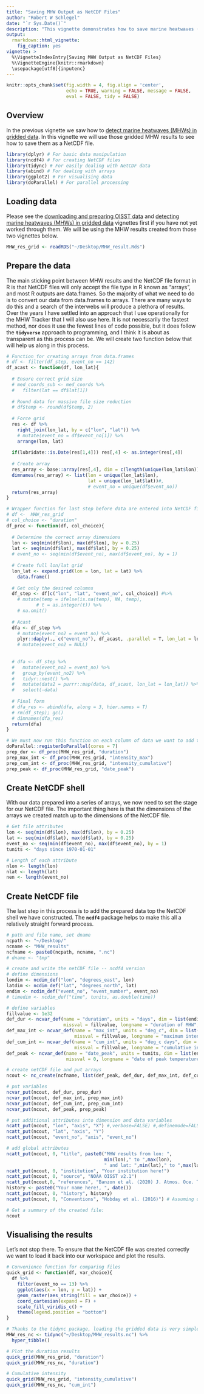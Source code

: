 ```yaml
---
title: "Saving MHW Output as NetCDF Files"
author: "Robert W Schlegel"
date: "`r Sys.Date()`"
description: "This vignette demonstrates how to save marine heatwaves (MHWs) detected in gridded data as NetCDF files."
output: 
  rmarkdown::html_vignette:
    fig_caption: yes
vignette: >
  %\VignetteIndexEntry{Saving MHW Output as NetCDF Files}
  %\VignetteEngine{knitr::rmarkdown}
  \usepackage[utf8]{inputenc}
---
```


```r
knitr::opts_chunk$set(fig.width = 4, fig.align = 'center',
                      echo = TRUE, warning = FALSE, message = FALSE, 
                      eval = FALSE, tidy = FALSE)
```

## Overview

In the previous vignette we saw how to [detect marine heatwaves (MHWs) in gridded data](https://robwschlegel.github.io/heatwaveR/articles/gridded_event_detection.html). In this vignette we will use those gridded MHW results to see how to save them as a NetCDF file.

```r
library(dplyr) # For basic data manipulation
library(ncdf4) # For creating NetCDF files
library(tidync) # For easily dealing with NetCDF data
library(abind) # For dealing with arrays
library(ggplot2) # For visualising data
library(doParallel) # For parallel processing
```

## Loading data

Please see the [downloading and preparing OISST data](https://robwschlegel.github.io/heatwaveR/articles/OISST_preparation.html) and [detecting marine heatwaves (MHWs) in gridded data](https://robwschlegel.github.io/heatwaveR/articles/gridded_event_detection.html) vignettes first if you have not yet worked through them. We will be using the MHW results created from those two vignettes below. 

```r
MHW_res_grid <- readRDS("~/Desktop/MHW_result.Rds")
```

## Prepare the data

The main sticking point between MHW results and the NetCDF file format in R is that NetCDF files will only accept the file type in R known as "arrays", and most R outputs are data.frames. So the majority of what we need to do is to convert our data from data.frames to arrays. There are many ways to do this and a search of the interwebs will produce a plethora of results. Over the years I have settled into an approach that I use operationally for the MHW Tracker that I will also use here. It is not necessarily the fastest method, nor does it use the fewest lines of code possible, but it does follow the **`tidyverse`** approach to programming, and I think it is about as transparent as this process can be. We will create two function below that will help us along in this process.

```r
# Function for creating arrays from data.frames
# df <- filter(df_step, event_no == 142)
df_acast <- function(df, lon_lat){
  
  # Ensure correct grid size
  # med_coords_sub <- med_coords %>% 
  #   filter(lat == df$lat[1])
  
  # Round data for massive file size reduction
  # df$temp <- round(df$temp, 2)
  
  # Force grid
  res <- df %>%
    right_join(lon_lat, by = c("lon", "lat")) %>% 
    # mutate(event_no = df$event_no[1]) %>% 
    arrange(lon, lat)
  
  if(lubridate::is.Date(res[1,4])) res[,4] <- as.integer(res[,4])
  
  # Create array
  res_array <- base::array(res[,4], dim = c(length(unique(lon_lat$lon)), length(unique(lon_lat$lat))))#, 1))
  dimnames(res_array) <- list(lon = unique(lon_lat$lon),
                              lat = unique(lon_lat$lat))#,
                              # event_no = unique(df$event_no))
  return(res_array)
}

# Wrapper function for last step before data are entered into NetCDF files
# df <-  MHW_res_grid
# col_choice <- "duration"
df_proc <- function(df, col_choice){
  
  # Determine the correct array dimensions
  lon <- seq(min(df$lon), max(df$lon), by = 0.25)
  lat <- seq(min(df$lat), max(df$lat), by = 0.25)
  # event_no <- seq(min(df$event_no), max(df$event_no), by = 1)
  
  # Create full lon/lat grid
  lon_lat <- expand.grid(lon = lon, lat = lat) %>% 
    data.frame()
  
  # Get only the desired columns
  df_step <- df[c("lon", "lat", "event_no", col_choice)] #%>% 
    # mutate(temp = ifelse(is.na(temp), NA, temp),
           # t = as.integer(t)) %>% 
    # na.omit()
  
  # Acast
  dfa <- df_step %>%
    # mutate(event_no2 = event_no) %>%
    plyr::daply(., c("event_no"), df_acast, .parallel = T, lon_lat = lon_lat) #%>% 
    # mutate(event_no2 = NULL)
  
  
  # dfa <- df_step %>%
  #   mutate(event_no2 = event_no) %>%
  #   group_by(event_no2) %>%
  #   tidyr::nest() %>%
  #   mutate(data2 = purrr::map(data, df_acast, lon_lat = lon_lat)) %>%
  #   select(-data)
  
  # Final form
  # dfa_res <- abind(dfa, along = 3, hier.names = T)
  # rm(df_step); gc()
  # dimnames(dfa_res)
  return(dfa)
}

# We must now run this function on each column of data we want to add to the NetCDF file
doParallel::registerDoParallel(cores = 7)
prep_dur <- df_proc(MHW_res_grid, "duration")
prep_max_int <- df_proc(MHW_res_grid, "intensity_max")
prep_cum_int <- df_proc(MHW_res_grid, "intensity_cumulative")
prep_peak <- df_proc(MHW_res_grid, "date_peak")
```

## Create NetCDF shell

With our data prepared into a series of arrays, we now need to set the stage for our NetCDF file. The important thing here is that the dimensions of the arrays we created match up to the dimensions of the NetCDF file.

```r
# Get file attributes
lon <- seq(min(df$lon), max(df$lon), by = 0.25)
lat <- seq(min(df$lat), max(df$lat), by = 0.25)
event_no <- seq(min(df$event_no), max(df$event_no), by = 1)
tunits <- "days since 1970-01-01"

# Length of each attribute
nlon <- length(lon)
nlat <- length(lat)
nen <- length(event_no)
```

## Create NetCDF file

The last step in this process is to add the prepared data top the NetCDF shell we have constructed. The **`ncdf4`** package helps to make this all a relatively straight forward process.

```r
# path and file name, set dname
ncpath <- "~/Desktop/"
ncname <- "MHW_results"
ncfname <- paste0(ncpath, ncname, ".nc")
# dname <- "tmp"

# create and write the netCDF file -- ncdf4 version
# define dimensions
londim <- ncdim_def("lon", "degrees_east", lon)
latdim <- ncdim_def("lat", "degrees_north", lat)
endim <- ncdim_def("event_no", "event_number", event_no)
# timedim <- ncdim_def("time", tunits, as.double(time))

# define variables
fillvalue <- 1e32
def_dur <- ncvar_def(name = "duration", units = "days", dim = list(endim, latdim, londim), 
                     missval = fillvalue, longname = "duration of MHW", prec = "double")
def_max_int <- ncvar_def(name = "max_int", units = "deg_c", dim = list(endim, latdim, londim), 
                         missval = fillvalue, longname = "maximum intensity during MHW", prec = "double")
def_cum_int <- ncvar_def(name = "cum_int", units = "deg_c days", dim = list(endim, latdim, londim), 
                         missval = fillvalue, longname = "cumulative intensity during MHW", prec = "double")
def_peak <- ncvar_def(name = "date_peak", units = tunits, dim = list(endim, latdim, londim),
                      missval = 0, longname = "date of peak temperature anomaly during MHW", prec = "integer")

# create netCDF file and put arrays
ncout <- nc_create(ncfname, list(def_peak, def_dur, def_max_int, def_cum_int), force_v4 = TRUE)

# put variables
ncvar_put(ncout, def_dur, prep_dur)
ncvar_put(ncout, def_max_int, prep_max_int)
ncvar_put(ncout, def_cum_int, prep_cum_int)
ncvar_put(ncout, def_peak, prep_peak)

# put additional attributes into dimension and data variables
ncatt_put(ncout, "lon", "axis", "X") #,verbose=FALSE) #,definemode=FALSE)
ncatt_put(ncout, "lat", "axis", "Y")
ncatt_put(ncout, "event_no", "axis", "event_no")

# add global attributes
ncatt_put(ncout, 0, "title", paste0("MHW results from lon: ",
                                    min(lon)," to ",max(lon),
                                    " and lat: ",min(lat)," to ",max(lat)))
ncatt_put(ncout, 0, "institution", "Your institution here!")
ncatt_put(ncout, 0, "source", "NOAA OISST v2.1")
ncatt_put(ncout,0, "references", "Banzon et al. (2020) J. Atmos. Oce. Tech. 37:341-349")
history <- paste0("Your name here!, ", date())
ncatt_put(ncout, 0, "history", history)
ncatt_put(ncout, 0, "Conventions", "Hobday et al. (2016)") # Assuming one has used the Hobday definition

# Get a summary of the created file:
ncout
```

## Visualising the results

Let's not stop there. To ensure that the NetCDF file was created correctly we want to load it back into our workspace and plot the results.

```r
# Convenience function for comparing files
quick_grid <- function(df, var_choice){
  df %>% 
    filter(event_no == 13) %>% 
    ggplot(aes(x = lon, y = lat)) +
    geom_raster(aes_string(fill = var_choice)) +
    coord_cartesian(expand = F) +
    scale_fill_viridis_c() +
    theme(legend.position = "bottom")
}

# Thanks to the tidync package, loading the gridded data is very simple
MHW_res_nc <- tidync("~/Desktop/MHW_results.nc") %>% 
  hyper_tibble()

# Plot the duration results
quick_grid(MHW_res_grid, "duration")
quick_grid(MHW_res_nc, "duration")

# Cumulative intensity
quick_grid(MHW_res_grid, "intensity_cumulative")
quick_grid(MHW_res_nc, "cum_int")
```

